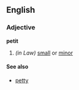 ==English==
===Adjective===
'''petit'''

#''(in Law)'' [[small]] or [[minor]]

====See also====
*[[petty]]